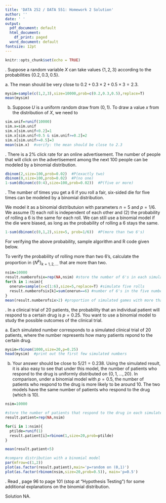 ```yaml
---
title: 'DATA 252 / DATA 551: Homework 2 Solution'
author: ''
date: ' '
output:
  pdf_document: default
  html_document:
    df_print: paged
  word_document: default
fontsize: 12pt
---
```


<!-- do not alter this first chunk below  -->
```r
knitr::opts_chunk$set(echo = TRUE)
```


\vspace{0.1in}
\noindent 1. Suppose a random variable $X$ can take values $\{1,2,3\}$ according to the probabilities $\{0.2,0.3,0.5\}$.
\begin{itemize}
\item[a.] Simulate $10000$ observations from the distribution of $X$.  Calculate the mean of the $10000$ simulated draws.
\item[b.] Simulate another $10000$ observations from the distribution of $X$, with the condition that you are only allowed to make random draws \textit{uniformly} from $(0,1)$ (that is, if you use R, you cannot use the \texttt{sample} function, but can only use \texttt{runif}).
\end{itemize}

\textbf{SOLUTION:}
a. The mean should be very close to $0.2 + 0.3\times2+0.5\times3 = 2.3$.
```r
mysim=sample(c(1,2,3),size=10000,prob=c(0.2,0.3,0.5),replace=T)
mean(mysim)
```

b. Suppose $U$ is a uniform random draw from $(0,1)$. To draw a value $x$ from the distribution of $X$, we need to
\begin{itemize}
\item Set $x=1$ if $U<0.2$;
\item Set $x=2$ if $0.2 \le U < 0.5$;
\item Set $x=3$ if $0.5 \le U$.
\end{itemize}
```r
sim.unif=runif(10000)
sim.x=sim.unif
sim.x[sim.unif<0.2]=1
sim.x[sim.unif<0.5 & sim.unif>=0.2]=2
sim.x[sim.unif>=0.5]=3
mean(sim.x)  #verify: the mean should be close to 2.3
```

\vspace{0.3in}
\noindent 2. There is a $2\%$ click rate for an online advertisement.  The number of people that will click on the advertisement among the next $100$ people can be modeled by a binomial distribution.
\begin{itemize}
\item[a.] What are the parameters of the binomial distribution? 
\item[b.] Discuss the binomial model assumptions in the context of the problem.
\item[c.] Use your computer to calculate, among the next $100$ people: the probability that exactly two people click the advertisement; the probability that no one clicks the advertisement; the probability that 5 or more people click the advertisement.

\textbf{SOLUTION:}
We model it as a binomial distributuion with parameters $n=100$ and $p=0.02$.  There are two assumptions.  (1) We assume that each person clicks the advertisement \textit{independently} of each other; that is, one person's action does not affect the action of the next person.  This assumption is reasonable if the $100$ people are randomly sampled.  We want to avoid situations like sampling a group of friends because, for instance, if one person clicks the advertisement, her friend might be more likely to also click it.  (2) We also assume that each person has the \textit{same probability} of clicking the advertisement.  This assumption may be invalid because some populations (like certain age groups, certain regions, one gender, etc.) can have different probabilities of clicking the advertisement.  It is therefore important to carefully define the population when conducting this type of research.
\end{itemize}
```r
dbinom(2,size=100,prob=0.02)  #P(exactly two)
dbinom(0,size=100,prob=0.02)  #P(no one)
1-sum(dbinom(c(0:4),size=100,prob=0.02))  #P(five or more)
```

\vspace{0.3in}
\noindent 3. The number of times you get a 6 if you roll a fair, six-sided die for five times can be modeled by a binomial distribution.
\begin{itemize}
\item[a.] What are the parameters of the binomial distribution? 
\item[b.] Discuss the binomial model assumptions in the context of the problem.  If the die were biased, can we still use a binomial distribution?
\item[c.] What is the probability that you get more than two 6's in five rolls?
\item[d.] Design a simulation to verify your answer in c.  
\end{itemize}

\textbf{SOLUTION:}
We model it as a binomial distributuion with parameters $n=5$ and $p=1/6$.  We assume (1) each roll is independent of each other and (2) the probability of rolling a 6 is the same for each roll.  We can still use a binomial model if the die were biased, as long as the probability of rolling a 6 stays the same.
```r
1-sum(dbinom(c(0,1,2),size=5, prob=1/6))  #P(more than two 6's)
```

For verifying the above probability, sample algorithm and R code given below.
\begin{itemize}
\item Step 1: Randomly draw five numbers, each number can be $\{1,2,\ldots,6\}$ with equal probability; record the number of 6's in the five numbers as $N^k$;
\item Step 2: Repeat for $k=1, \ldots $ to the desired number of simulated runs.
\end{itemize}
To verify the probability of rolling more than two 6's, calculate the proportion in $\{N^k\}_{k=1,2,\ldots}$ that are more than two.
```r
nsim=10000
result.numberofsix=rep(NA,nsim) #store the number of 6's in each simulation
for(k in 1:nsim){
  onerun=sample(x=c(1:6),size=5,replace=T) #simulate five rolls
  result.numberofsix[k]=sum(onerun==6) #number of 6's in the five numbers
}
mean(result.numberofsix>2) #proportion of simulated games with more than two 6's
```

\vspace{0.3in}
\noindent 4. In a clinical trial of $20$ patients, the probability that an individual patient will respond to a certain drug is $p=0.25$.  You want to use a binomial model to study the possible outcomes of the clinical trial.
\begin{itemize}
\item[a.] Simulate $1000$ random draws from a binomial distribution with $n=20$ and $p=0.25$.  What do the simulated numbers represent in this context?
\item[b.] In real life, the response rate $p$ is usually unknown and of interest to researchers.  One way is to assign a random distribution on $p$ (for example, using a model called a beta-binomial distribution).  Run a simulation as follows: first, randomly sample a value $\tilde{p}$ uniformly from $(0,1)$; second, randomly sample a value of $X$ from a binomial distribution with $n=20$ and $p=\tilde{p}$.  Repeat for a large number of times.  Use your simulation result to estimate the chance that fewer than 5 patients will respond to the drug in a clinical trial of $20$ patients.
\end{itemize}

\textbf{SOLUTION:}
a. Each simulated number corresponds to a simulated clinical trial of 20 patients, where the number represents how many patients repond to the certain drug.
```r
mysim=rbinom(1000,size=20,p=0.25)
head(mysim)  #print out the first few simulated numbers
```

b. Your answer should be close to $5/21=0.238$.  Using the simulated result, it is also easy to see that under this model, the number of patients who respond to the drug is uniformly distributed on $\{0,1,\ldots,20\}$.  In comparison, under a binomial model with $p=0.5$, the number of patients who respond to the drug is more likely to be around $10$.  The two models have the same \textit{expected} number of patients who respond to the drug (which is $10$).
```r
nsim=10000

#store the number of patients that respond to the drug in each simulated trial
result.patient=rep(NA,nsim) 

for(i in 1:nsim){
  ptilde=runif(1)
  result.patient[i]=rbinom(1,size=20,prob=ptilde)
}

mean(result.patient<5)

#compare distribution with a binomial model
par(mfrow=c(1,2))
plot(as.factor(result.patient),main='p=random on (0,1)')
plot(as.factor(rbinom(nsim,size=20,prob=0.5)), main='p=0.5')
```


\vspace{0.3in}
\noindent 5. Read \textit{Introduction to Probability}, page 96 to page 101 (stop at "Hypothesis Testing") for some additional explanations on the binomial distribution. 

Solution NA. 


